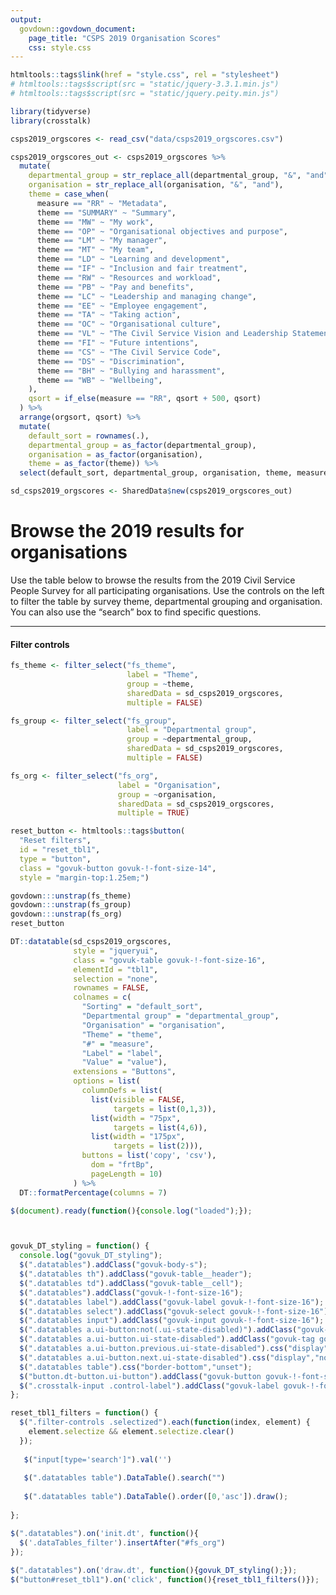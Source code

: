 ```yaml
---
output:
  govdown::govdown_document:
    page_title: "CSPS 2019 Organisation Scores"
    css: style.css
---
```


``` r
htmltools::tags$link(href = "style.css", rel = "stylesheet")
# htmltools::tags$script(src = "static/jquery-3.3.1.min.js")
# htmltools::tags$script(src = "static/jquery.peity.min.js")

```

``` r
library(tidyverse)
library(crosstalk)

csps2019_orgscores <- read_csv("data/csps2019_orgscores.csv")

csps2019_orgscores_out <- csps2019_orgscores %>%
  mutate(
    departmental_group = str_replace_all(departmental_group, "&", "and"),
    organisation = str_replace_all(organisation, "&", "and"),
    theme = case_when(
      measure == "RR" ~ "Metadata",
      theme == "SUMMARY" ~ "Summary",
      theme == "MW" ~ "My work",
      theme == "OP" ~ "Organisational objectives and purpose",
      theme == "LM" ~ "My manager",
      theme == "MT" ~ "My team",
      theme == "LD" ~ "Learning and development",
      theme == "IF" ~ "Inclusion and fair treatment",
      theme == "RW" ~ "Resources and workload",
      theme == "PB" ~ "Pay and benefits",
      theme == "LC" ~ "Leadership and managing change",
      theme == "EE" ~ "Employee engagement",
      theme == "TA" ~ "Taking action",
      theme == "OC" ~ "Organisational culture",
      theme == "VL" ~ "The Civil Service Vision and Leadership Statement",
      theme == "FI" ~ "Future intentions",
      theme == "CS" ~ "The Civil Service Code",
      theme == "DS" ~ "Discrimination",
      theme == "BH" ~ "Bullying and harassment",
      theme == "WB" ~ "Wellbeing",
    ),
    qsort = if_else(measure == "RR", qsort + 500, qsort)
  ) %>%
  arrange(orgsort, qsort) %>%
  mutate(
    default_sort = rownames(.),
    departmental_group = as_factor(departmental_group),
    organisation = as_factor(organisation),
    theme = as_factor(theme)) %>%
  select(default_sort, departmental_group, organisation, theme, measure, label, value)

sd_csps2019_orgscores <- SharedData$new(csps2019_orgscores_out)

```

# Browse the 2019 results for organisations

Use the table below to browse the results from the 2019 Civil Service People Survey for all participating organisations. Use the controls on the left to filter the table by survey theme, departmental grouping and organisation. You can also use the "search" box to find specific questions.

---

:::{.govuk-grid-row}

:::{.govuk-grid-column-one-quarter .filter-controls .govuk-body-s}

#### Filter controls

```r


fs_theme <- filter_select("fs_theme",
                          label = "Theme",
                          group = ~theme,
                          sharedData = sd_csps2019_orgscores,
                          multiple = FALSE)

fs_group <- filter_select("fs_group",
                          label = "Departmental group",
                          group = ~departmental_group,
                          sharedData = sd_csps2019_orgscores,
                          multiple = FALSE)

fs_org <- filter_select("fs_org",
                        label = "Organisation",
                        group = ~organisation,
                        sharedData = sd_csps2019_orgscores,
                        multiple = TRUE)

reset_button <- htmltools::tags$button(
  "Reset filters",
  id = "reset_tbl1", 
  type = "button",
  class = "govuk-button govuk-!-font-size-14",
  style = "margin-top:1.25em;")

govdown:::unstrap(fs_theme)
govdown:::unstrap(fs_group)
govdown:::unstrap(fs_org)
reset_button

```
:::

:::{.govuk-grid-column-three-quarters .tbl-display}
```r

DT::datatable(sd_csps2019_orgscores, 
              style = "jqueryui", 
              class = "govuk-table govuk-!-font-size-16",
              elementId = "tbl1",
              selection = "none",
              rownames = FALSE,
              colnames = c(
                "Sorting" = "default_sort",
                "Departmental group" = "departmental_group",
                "Organisation" = "organisation",
                "Theme" = "theme",
                "#" = "measure",
                "Label" = "label",
                "Value" = "value"),
              extensions = "Buttons",
              options = list(
                columnDefs = list(
                  list(visible = FALSE, 
                       targets = list(0,1,3)),
                  list(width = "75px",
                       targets = list(4,6)),
                  list(width = "175px",
                       targets = list(2))),
                buttons = list('copy', 'csv'),
                  dom = "frtBp",
                  pageLength = 10)
              ) %>%
  DT::formatPercentage(columns = 7)

```
:::

:::


``` js

$(document).ready(function(){console.log("loaded");});



govuk_DT_styling = function() {
  console.log("govuk_DT_styling");
  $(".datatables").addClass("govuk-body-s");
  $(".datatables th").addClass("govuk-table__header");
  $(".datatables td").addClass("govuk-table__cell");
  $(".datatables").addClass("govuk-!-font-size-16");
  $(".datatables label").addClass("govuk-label govuk-!-font-size-16");
  $(".datatables select").addClass("govuk-select govuk-!-font-size-16");
  $(".datatables input").addClass("govuk-input govuk-!-font-size-16");
  $(".datatables a.ui-button:not(.ui-state-disabled)").addClass("govuk-tag govuk-tag--grey govuk-!-font-size-14");
  $(".datatables a.ui-button.ui-state-disabled").addClass("govuk-tag govuk-tag--blue govuk-!-font-size-14");
  $(".datatables a.ui-button.previous.ui-state-disabled").css("display","none");
  $(".datatables a.ui-button.next.ui-state-disabled").css("display","none");
  $(".datatables table").css("border-bottom","unset");
  $("button.dt-button.ui-button").addClass("govuk-button govuk-!-font-size-14");
  $(".crosstalk-input .control-label").addClass("govuk-label govuk-!-font-size-16");
};

reset_tbl1_filters = function() {
  $(".filter-controls .selectized").each(function(index, element) { 
    element.selectize && element.selectize.clear()
  });
   
   $("input[type='search']").val('')
   
   $(".datatables table").DataTable().search("")
   
   $(".datatables table").DataTable().order([0,'asc']).draw();
   
};

$(".datatables").on('init.dt', function(){
  $('.dataTables_filter').insertAfter("#fs_org")
});
  
$(".datatables").on('draw.dt', function(){govuk_DT_styling();});
$("button#reset_tbl1").on('click', function(){reset_tbl1_filters()});

```
